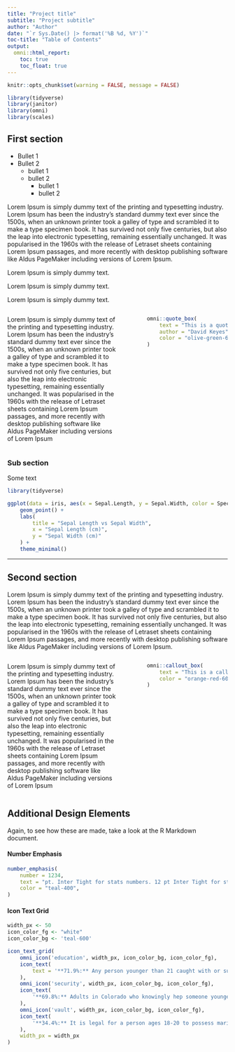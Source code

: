 ```yaml
---
title: "Project title"
subtitle: "Project subtitle"
author: "Author"
date: "`r Sys.Date() |> format('%B %d, %Y')`"
toc-title: "Table of Contents"
output:
  omni::html_report:
    toc: true
    toc_float: true
---
```



```r
knitr::opts_chunk$set(warning = FALSE, message = FALSE)
```

```r
library(tidyverse)
library(janitor)
library(omni)
library(scales)
```


## First section

- Bullet 1
- Bullet 2
    - bullet 1
    - bullet 2
        - bullet 1
        - bullet 2


Lorem Ipsum is simply dummy text of the printing and typesetting industry. Lorem Ipsum has been the industry's standard dummy text ever since the 1500s, when an unknown printer took a galley of type and scrambled it to make a type specimen book. It has survived not only five centuries, but also the leap into electronic typesetting, remaining essentially unchanged. It was popularised in the 1960s with the release of Letraset sheets containing Lorem Ipsum passages, and more recently with desktop publishing software like Aldus PageMaker including versions of Lorem Ipsum.

Lorem Ipsum is simply <span class="plum-200">dummy text</span>.

<span class="olive-green-400">Lorem Ipsum is simply dummy text</span>.

Lorem <span class="orange-red-600">Ipsum</span> is simply dummy text.

:::: {.columns}

::: {.column width="55%"}
Lorem Ipsum is simply dummy text of the printing and typesetting industry. Lorem Ipsum has been the industry's standard dummy text ever since the 1500s, when an unknown printer took a galley of type and scrambled it to make a type specimen book. It has survived not only five centuries, but also the leap into electronic typesetting, remaining essentially unchanged. It was popularised in the 1960s with the release of Letraset sheets containing Lorem Ipsum passages, and more recently with desktop publishing software like Aldus PageMaker including versions of Lorem Ipsum 
:::

::: {.column width="5%"}
:::

::: {.column width="40%"}
```r
omni::quote_box(
    text = "This is a quote box. You can <highlight>change text color to highlight certain parts</highlight>, or just leave the text all white. Change the background color as desired to match the page.",
    author = "David Keyes",
    color = "olive-green-600"
)
```

:::

::::

### Sub section

Some text

```r
library(tidyverse)

ggplot(data = iris, aes(x = Sepal.Length, y = Sepal.Width, color = Species)) +
    geom_point() +
    labs(
        title = "Sepal Length vs Sepal Width",
        x = "Sepal Length (cm)",
        y = "Sepal Width (cm)"
    ) +
    theme_minimal()
```


<hr>

## Second section

Lorem Ipsum is simply dummy text of the printing and typesetting industry. Lorem Ipsum has been the industry's standard dummy text ever since the 1500s, when an unknown printer took a galley of type and scrambled it to make a type specimen book. It has survived not only five centuries, but also the leap into electronic typesetting, remaining essentially unchanged. It was popularised in the 1960s with the release of Letraset sheets containing Lorem Ipsum passages, and more recently with desktop publishing software like Aldus PageMaker including versions of Lorem Ipsum.

:::: {.columns}

::: {.column width="55%"}
Lorem Ipsum is simply dummy text of the printing and typesetting industry. Lorem Ipsum has been the industry's standard dummy text ever since the 1500s, when an unknown printer took a galley of type and scrambled it to make a type specimen book. It has survived not only five centuries, but also the leap into electronic typesetting, remaining essentially unchanged. It was popularised in the 1960s with the release of Letraset sheets containing Lorem Ipsum passages, and more recently with desktop publishing software like Aldus PageMaker including versions of Lorem Ipsum 
:::

::: {.column width="5%"}
:::


::: {.column width="40%"}

```r
omni::callout_box(
    text = "This is a callout box. You can <highlight>change text color to highlight certain parts</highlight>, or just leave the text all white. Change the background color as desired to match the page.",
    color = "orange-red-600"
)
```

:::

::::

## Additional Design Elements

Again, to see how these are made, take a look at the R Markdown document.

#### Number Emphasis

```r
number_emphasis(
    number = 1234,
    text = "pt. Inter Tight for stats numbers. 12 pt Inter Tight for stats content.",
    color = "teal-400",
)
```


#### Icon Text Grid

```r
width_px <- 50
icon_color_fg <- "white"
icon_color_bg <- 'teal-600'

icon_text_grid(
    omni_icon('education', width_px, icon_color_bg, icon_color_fg),
    icon_text(
        text = '**71.9%:** Any person younger than 21 caught with or suspected of consuming alcohol or marijuana is charged with Minor in Possession (MIP).'
    ),
    omni_icon('security', width_px, icon_color_bg, icon_color_fg),
    icon_text(
        '**69.8%:** Adults in Colorado who knowingly hep someone younger than 18 break the law - which includes providing minors with alcohol or drubgs - can be charged with a Class 4 felony.'
    ),
    omni_icon('vault', width_px, icon_color_bg, icon_color_fg),
    icon_text(
        '**34.4%:** It is legal for a person ages 18-20 to possess marijuana with a medical marijuana card.'
    ),
    width_px = width_px
)
```

